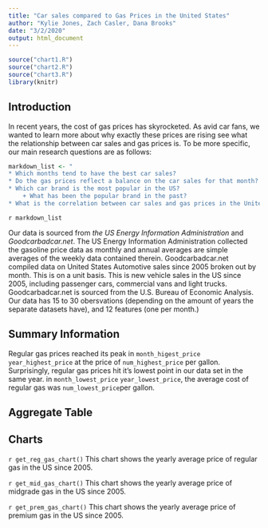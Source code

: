 ```yaml
---
title: "Car sales compared to Gas Prices in the United States"
author: "Kylie Jones, Zach Casler, Dana Brooks"
date: "3/2/2020"
output: html_document
---
```


```r
source("chart1.R")
source("chart2.R")
source("chart3.R")
library(knitr)
```

## Introduction

In recent years, the cost of gas prices has skyrocketed. As avid car fans, we wanted to learn more about why exactly these prices are rising see what the relationship between car sales and gas prices is. To be more specific, our main research questions are as follows:
```r
markdown_list <- "
* Which months tend to have the best car sales?
* Do the gas prices reflect a balance on the car sales for that month?
* Which car brand is the most popular in the US? 
    + What has been the popular brand in the past?
* What is the correlation between car sales and gas prices in the United States?"

```
`r markdown_list`

Our data is sourced from _the US Energy Information Administration_ and _Goodcarbadcar.net_. The US Energy Information Administration collected the gasoline price data as monthly and annual averages are simple averages of the weekly data contained therein. Goodcarbadcar.net compiled data on United States Automotive sales since 2005 broken out by month. This is on a unit basis. This is new vehicle sales in the US since 2005, including passenger cars, commercial vans and light trucks. Goodcarbadcar.net is sourced from the U.S. Bureau of Economic Analysis. Our data has 15 to 30 obersvations (depending on the amount of years the separate datasets have), and 12 features (one per month.)

## Summary Information

Regular gas prices reached its peak in `month_higest_price` `year_highest_price` at the price of `num_highest_price` per gallon. Surprisingly, regular gas prices hit it's lowest point in our data set in the same year. in `month_lowest_price` `year_lowest_price`, the average cost of regular gas was `num_lowest_price`per gallon.

## Aggregate Table

## Charts
`r get_reg_gas_chart()`
This chart shows the yearly average price of regular gas in the US since 2005. 

`r get_mid_gas_chart()`
This chart shows the yearly average price of midgrade gas in the US since 2005.

`r get_prem_gas_chart()`
This chart shows the yearly average price of premium gas in the US since 2005.


